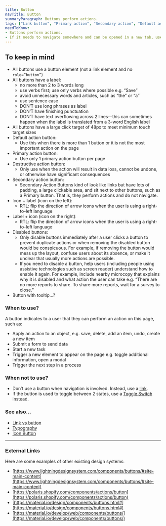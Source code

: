 ```yaml
---
title: Button
navTitle: Button
summaryParagraph: Buttons perform actions.
tags: ["Link button", "Primary action", "Secondary action", "Default action", "Destructive action"]
needToKnow:
- Buttons perform actions.
- If it needs to navigate somewhere and can be opened in a new tab, use a link instead.
---
```


## To keep in mind

*   All buttons use a button element (not a link element and no `role=”button”`)
*   All buttons have a label:
    *   no more than 2 to 3 words long
    *   use verbs first; use only verbs where possible e.g. “Save”
    *   avoid unnecessary words and articles, such as “the” or “a”
    *   use sentence case
    *   DON’T use long phrases as label
    *   DON’T have finishing punctuation
    *   DON’T have text overflowing across 2 lines—this can sometimes happen when the label is translated from a 3-word English label 
*   All buttons have a large click target of 48px to meet minimum touch target sizes
*   Default action button:
    *   Use this when there is more than 1 button or it is not the most important action on the page
*   Primary action button:
    *   Use only 1 primary action button per page
*   Destructive action button:
    *   Only use when the action will result in data loss, cannot be undone, or otherwise have significant consequences
*   Secondary action button:
    *   Secondary Action Buttons kind of look like links but have lots of padding, a large clickable area, and sit next to other buttons, such as a Primary button. That is, they perform actions and do not navigate.
*   Icon + label (icon on the left):
    *   RTL: flip the direction of arrow icons when the user is using a right-to-left language
*   Label + icon (icon on the right):
    *   RTL: flip the direction of arrow icons when the user is using a right-to-left language
*   Disabled buttons:
    *   Only disable buttons immediately after a user clicks a button to prevent duplicate actions or when removing the disabled button would be conspicuous. For example, if removing the button would mess up the layout, confuse users about its absence, or make it unclear that usually more actions are possible.
    *   If you need to disable a button, help users (including people using assistive technologies such as screen reader) understand how to enable it again. For example, include nearby microcopy that explains why it is disabled and what action the user can take e.g. “There are no more reports to share. To share more reports, wait for a survey to close.”
*   Button with tooltip…?

### When to use?

A button indicates to a user that they can perform an action on this page, such as:

*   Apply an action to an object, e.g. save, delete, add an item, undo, create a new item
*   Submit a form to send data
*   Start a new task
*   Trigger a new element to appear on the page e.g. toggle additional information, open a modal
*   Trigger the next step in a process

### When not to use?

*   Don’t use a button when navigation is involved. Instead, use a [link](https://docs.google.com/document/d/1lp2rta1rkbp9W31EaqnnnsVeUEtuRLhKp3xwPpRsV6U/edit#heading=h.2ocvpvil9swi).
*   If the button is used to toggle between 2 states, use a [Toggle Switch](https://drive.google.com/a/cultureamp.com/open?id=1UZ59BbBuIk2JQl9cflUK8lCctqITfWummOEe26E3yyI) instead.

### See also…

*   [Link vs button](https://docs.google.com/document/d/1lp2rta1rkbp9W31EaqnnnsVeUEtuRLhKp3xwPpRsV6U/edit#)
*   [Typography](http://www.cultureamp.design/styles/typography)
*   [Icon Button](https://docs.google.com/document/d/1JLk1jfIZTJwqiEF4sLkQiY8hMs6A--2gCRncSmTTBrY/edit#heading=h.2ocvpvil9swi)

---

### External Links

Here are some examples of other existing design systems:

- [https://www.lightningdesignsystem.com/components/buttons/#site-main-content](https://www.lightningdesignsystem.com/components/buttons/#site-main-content)
- [https://polaris.shopify.com/components/actions/button](https://polaris.shopify.com/components/actions/button)
- [https://material.io/design/components/buttons.html#](https://material.io/design/components/buttons.html#)
- [https://material.io/develop/web/components/buttons/](https://material.io/develop/web/components/buttons/)
